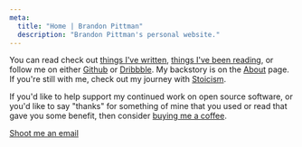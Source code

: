 ```yaml
---
meta:
  title: "Home | Brandon Pittman"
  description: "Brandon Pittman's personal website."
---
```



You can read check out [things I've written](/writing), [things I've been reading](/reading), or follow me on either
[Github](https://github.com/brandonpittman) or
[Dribbble](https://dribbble.com/pittman). My backstory is on the [About](/about)
page. If you're still with me, check out my journey with
[Stoicism](/stoic).

If you'd like to help support my continued work on open source software, or
you'd like to say "thanks" for something of mine that you used or read that
gave you some benefit, then consider [buying me a
coffee](https://buymeacoffee.com/blp).

<div id="contact" className="flex gap-1 items-center">
  <MailIcon className="w-5 h-5 lg:w-6 lg:h-6 text-gray-400" />

  <a href="mailto:hey@blp.is" className="leading-none !no-underline">Shoot me an email</a>
</div>

